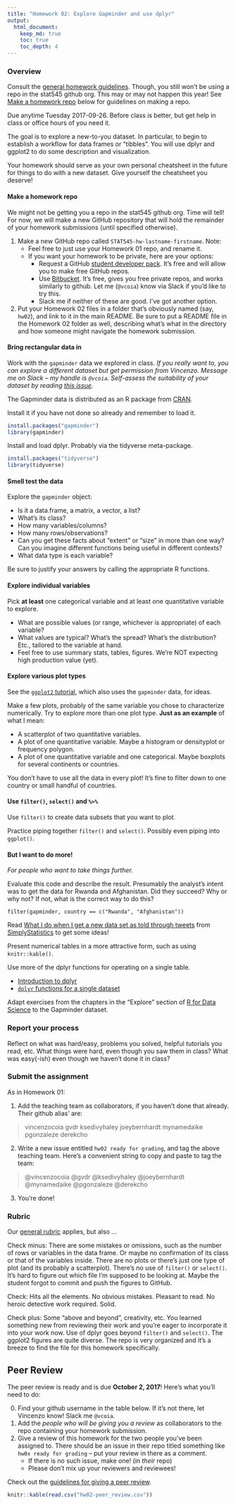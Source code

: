 ```yaml
---
title: "Homework 02: Explore Gapminder and use dplyr"
output:
  html_document:
    keep_md: true
    toc: true
    toc_depth: 4
---
```


### Overview

Consult the [general homework guidelines](hw00_homework-guidelines.html). Though, you still won't be using a repo in the stat545 github org. This may or may not happen this year! See [Make a homework repo](#make-a-homework-repo) below for guidelines on making a repo.

Due anytime Tuesday 2017-09-26. Before class is better, but get help in class or office hours of you need it.

The goal is to explore a new-to-you dataset. In particular, to begin to establish a workflow for data frames or "tibbles". You will use dplyr and ggplot2 to do some description and visualization.

Your homework should serve as your own personal cheatsheet in the future for things to do with a new dataset. Give yourself the cheatsheet you deserve!

#### Make a homework repo

We might not be getting you a repo in the stat545 github org. Time will tell! For now, we will make a new GitHub repository that will hold the remainder of your homework submissions (until specified otherwise). 

1. Make a new GitHub repo called `STAT545-hw-lastname-firstname`. Note:
    - Feel free to just use your Homework 01 repo, and rename it.
    - If you want your homework to be private, here are your options:
        - Request a GitHub [student developer pack](https://education.github.com/pack). It's free and will allow you to make free GitHub repos.
        - Use [Bitbucket](https://bitbucket.org/). It's free, gives you free private repos, and works similarly to github. Let me (`@vcoia`) know via Slack if you'd like to try this.
        - Slack me if neither of these are good. I've got another option.

2. Put your Homework 02 files in a folder that's obviously named (say, `hw02`), and link to it in the main README. Be sure to put a README file in the Homework 02 folder as well, describing what's what in the directory and how someone might navigate the homework submission.


#### Bring rectangular data in

Work with the `gapminder` data we explored in class. *If you really want to, you can explore a different dataset but get permission from Vincenzo. Message me on Slack -- my handle is `@vcoia`. Self-assess the suitability of your dataset by reading [this issue](https://github.com/STAT545-UBC/Discussion/issues/115).*

The Gapminder data is distributed as an R package from [CRAN](https://cran.r-project.org/web/packages/gapminder/index.html).

Install it if you have not done so already and remember to load it.

``` r
install.packages("gapminder")
library(gapminder)
```

Install and load dplyr. Probably via the tidyverse meta-package.

``` r
install.packages("tidyverse")
library(tidyverse)
```

#### Smell test the data

Explore the `gapminder` object:

  * Is it a data.frame, a matrix, a vector, a list?
  * What's its class?
  * How many variables/columns?
  * How many rows/observations?
  * Can you get these facts about "extent" or "size" in more than one way? Can you imagine different functions being useful in different contexts?
  * What data type is each variable?

Be sure to justify your answers by calling the appropriate R functions. 

#### Explore individual variables

Pick __at least__ one categorical variable and at least one quantitative variable to explore.

  * What are possible values (or range, whichever is appropriate) of each variable?
  * What values are typical? What's the spread? What's the distribution? Etc., tailored to the variable at hand.
  * Feel free to use summary stats, tables, figures. We're NOT expecting high production value (yet).

#### Explore various plot types

See the [`ggplot2` tutorial](https://github.com/jennybc/ggplot2-tutorial), which also uses the `gapminder` data, for ideas.

Make a few plots, probably of the same variable you chose to characterize numerically. Try to explore more than one plot type. **Just as an example** of what I mean:

  * A scatterplot of two quantitative variables.
  * A plot of one quantitative variable. Maybe a histogram or densityplot or frequency polygon.
  * A plot of one quantitative variable and one categorical. Maybe boxplots for several continents or countries.

You don't have to use all the data in every plot! It's fine to filter down to one country or small handful of countries.

#### Use `filter()`, `select()` and `%>%`

Use `filter()` to create data subsets that you want to plot.

Practice piping together `filter()` and `select()`. Possibly even piping into `ggplot()`.

#### But I want to do more!

*For people who want to take things further.*

Evaluate this code and describe the result. Presumably the analyst's intent was to get the data for Rwanda and Afghanistan. Did they succeed? Why or why not? If not, what is the correct way to do this?

```
filter(gapminder, country == c("Rwanda", "Afghanistan"))
```

Read [What I do when I get a new data set as told through tweets](http://simplystatistics.org/2014/06/13/what-i-do-when-i-get-a-new-data-set-as-told-through-tweets/) from [SimplyStatistics](http://simplystatistics.org) to get some ideas!

Present numerical tables in a more attractive form, such as using `knitr::kable()`.

Use more of the dplyr functions for operating on a single table.

  * [Introduction to dplyr](block009_dplyr-intro.html)
  * [`dplyr` functions for a single dataset](block010_dplyr-end-single-table.html)

Adapt exercises from the chapters in the "Explore" section of [R for Data Science](http://r4ds.had.co.nz) to the Gapminder dataset.

### Report your process

Reflect on what was hard/easy, problems you solved, helpful tutorials you read, etc. What things were hard, even though you saw them in class? What was easy(-ish) even though we haven't done it in class?

### Submit the assignment

As in Homework 01:

1. Add the teaching team as collaborators, if you haven't done that already. Their github alias' are:

> vincenzocoia
> gvdr
> ksedivyhaley
> joeybernhardt
> mynamedaike
> pgonzaleze
> derekcho


2. Write a new issue entitled `hw02 ready for grading`, and tag the above teaching team. Here's a convenient string to copy and paste to tag the team:

> @vincenzocoia @gvdr @ksedivyhaley @joeybernhardt @mynamedaike @pgonzaleze @derekcho

3. You're done!

### Rubric

Our [general rubric](peer-review01_marking-rubric.html) applies, but also ...

Check minus: There are some mistakes or omissions, such as the number of rows or variables in the data frame. Or maybe no confirmation of its class or that of the variables inside. There are no plots or there's just one type of plot (and its probably a scatterplot). There's no use of `filter()` or `select()`. It's hard to figure out which file I'm supposed to be looking at. Maybe the student forgot to commit and push the figures to GitHub.

Check: Hits all the elements. No obvious mistakes. Pleasant to read. No heroic detective work required. Solid.

Check plus: Some "above and beyond", creativity, etc. You learned something new from reviewing their work and you're eager to incorporate it into your work now. Use of dplyr goes beyond `filter()` and `select()`. The ggplot2 figures are quite diverse. The repo is very organized and it's a breeze to find the file for this homework specifically.

## Peer Review


The peer review is ready and is due __October 2, 2017__! Here's what you'll need to do:

0. Find your github username in the table below. If it's not there, let Vincenzo know! Slack me `@vcoia`.
1. Add the _people who will be giving you a review_ as collaborators to the repo containing your homework submission.
2. Give a review of this homework for the two people you've been assigned to. There should be an issue in their repo titled something like `hw0x ready for grading` -- put your review in there as a comment.
    - If there is no such issue, make one! (in _their_ repo)
    - Please don't mix up your reviewers and reviewees! 

Check out the [guidelines for giving a peer review](http://stat545.com/peer-review02_peer-evaluation-guidelines.html).

```r
knitr::kable(read.csv("hw02-peer_review.csv"))
```

